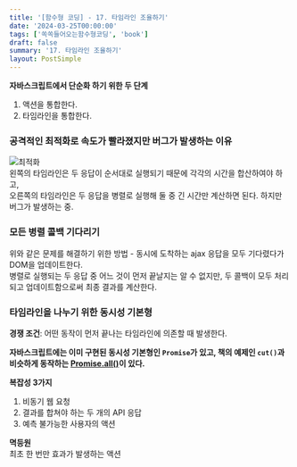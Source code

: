 ```yaml
---
title: '[함수형 코딩] - 17. 타임라인 조율하기'
date: '2024-03-25T00:00:00'
tags: ['쏙쏙들어오는함수형코딩', 'book']
draft: false
summary: '17. 타임라인 조율하기'
layout: PostSimple
---
```


**자바스크립트에서 단순화 하기 위한 두 단계**

1. 액션을 통합한다.
2. 타임라인을 통합한다.

### 공격적인 최적화로 속도가 빨라졌지만 버그가 발생하는 이유

![최적화](https://github.com/user-attachments/assets/5512a416-625d-425e-bc42-134dde1cc44b)  
왼쪽의 타임라인은 두 응답이 순서대로 실행되기 때문에 각각의 시간을 합산하여야 하고,  
오른쪽의 타임라인은 두 응답을 병렬로 실행해 둘 중 긴 시간만 계산하면 된다. 하지만 버그가 발생하는 중.

### 모든 병렬 콜백 기다리기

위와 같은 문제를 해결하기 위한 방법 - 동시에 도착하는 ajax 응답을 모두 기다렸다가 DOM을 업데이트한다.  
병렬로 실행되는 두 응답 중 어느 것이 먼저 끝날지는 알 수 없지만, 두 콜백이 모두 처리되고 업데이트함으로써 최종 결과를 계산한다.

### 타임라인을 나누기 위한 동시성 기본형

**경쟁 조건**: 어떤 동작이 먼저 끝나는 타임라인에 의존할 때 발생한다.

**자바스크립트에는 이미 구현된 동시성 기본형인 `Promise`가 있고, 책의 예제인 `cut()`과 비슷하게 동작하는 [Promise.all()](https://developer.mozilla.org/ko/docs/Web/JavaScript/Reference/Global_Objects/Promise/all)이 있다.**

**복잡성 3가지**

1. 비동기 웹 요청
2. 결과를 합쳐야 하는 두 개의 API 응답
3. 예측 불가능한 사용자의 액션

**멱등원**  
최초 한 번만 효과가 발생하는 액션
